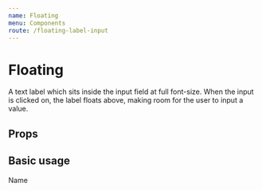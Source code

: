 ```yaml
---
name: Floating
menu: Components
route: /floating-label-input
---
```



# Floating

A text label which sits inside the input field at full font-size. When the input is clicked on, the label floats above, making room for the user to input a value.

## Props

<Props of={Floating} />

## Basic usage

<Playground>
  <Floating>
    <Floating.Input
      id="name"
      name="name"
      placeholder="John Smith"
      color="tomato"
      border={1}
      borderBottom
    />
    <Floating.Label htmlFor="name" color="tomato">
      Name
    </Floating.Label>
  </Floating>
</Playground>
